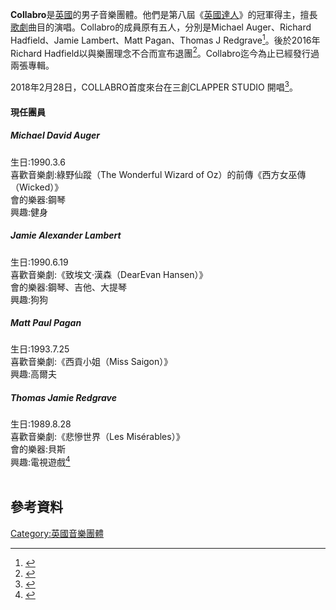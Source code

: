 {{Infobox musical artist
| name            = Collabro
| image           = [[File:Collabro.jpg|300px]]
| caption         = 
| background      = group_or_band
| origin          = 英國
| genre           = [[音樂劇|音樂劇]]
| years_active    = 2014–現在
| label           = [[Syco_Music|Syco Music]]
| current_members = [[#Michael_Auger|Michael Auger]]<br/>[[#Jamie_Lambert|Jamie Lambert]]<br/>[[#Matt_Pagan|Matt Pagan]]<br/>[[#Thomas_J_Redgrave|Thomas J Redgrave]]
}}

'''Collabro'''是[[英國|英國]]的男子音樂團體。他們是第八屆《[[英國達人|英國達人]]》的冠軍得主，擅長[[歌劇|歌劇]]曲目的演唱。Collabro的成員原有五人，分別是Michael Auger、Richard Hadfield、Jamie Lambert、Matt Pagan、Thomas J Redgrave<ref>{{cite news|url=http://www.mirror.co.uk/tv/tv-news/who-collabro-find-out-everything-3408034|title=Who are Collabro? Find out everything you need to know about the Britain's Got Talent band|last=Dickinson|first=Natalie|date=13 April 2014|work=[[Daily_Mirror|Daily Mirror]]|publisher=[[Trinity_Mirror|Trinity Mirror]]|accessdate=12 May 2014|archive-date=2016-05-07|archive-url=https://web.archive.org/web/20160507164018/http://www.mirror.co.uk/tv/tv-news/who-collabro-find-out-everything-3408034|dead-url=no}}</ref>。後於2016年Richard Hadfield以與樂團理念不合而宣布退團<ref>{{cite news|url=https://www.thesun.co.uk/tvandshowbiz/1238649/richard-hadfield-opens-up-about-devastating-collabro-feud-as-he-shows-off-dramatic-makeover-and-bounces-back-with-catchy-new-single/|title=STAR CONFIRMS FALL-OUT Richard Hadfield opens up about devastating Collabro feud as he shows off dramatic makeover and bounces back with catchy new single|accessdate=2017-10-18|archive-date=2017-10-18|archive-url=https://web.archive.org/web/20171018191552/https://www.thesun.co.uk/tvandshowbiz/1238649/richard-hadfield-opens-up-about-devastating-collabro-feud-as-he-shows-off-dramatic-makeover-and-bounces-back-with-catchy-new-single/|dead-url=no}}</ref>。Collabro迄今為止已經發行過兩張專輯。

2018年2月28日，COLLABRO首度來台在三創CLAPPER STUDIO 開唱<ref>{{Cite web |url=https://memeon-music.com/2018/03/02/collabro-livereport/ |title=「英國達人秀」冠軍COLLABRO首度來台開唱 中文出糗反見團員真性情 |accessdate=2018-04-01 |archive-date=2018-04-02 |archive-url=https://web.archive.org/web/20180402003051/https://memeon-music.com/2018/03/02/collabro-livereport/ |dead-url=no }}</ref>。


==== 現任團員 ====

===== Michael David Auger =====
生日:1990.3.6<br>
喜歡音樂劇:綠野仙蹤（The Wonderful Wizard of Oz）的前傳《西方女巫傳（Wicked）》<br>
會的樂器:鋼琴<br>
興趣:健身<br>

===== Jamie Alexander Lambert =====
生日:1990.6.19<br>
喜歡音樂劇:《致埃文·漢森（DearEvan Hansen）》<br>
會的樂器:鋼琴、吉他、大提琴<br>
興趣:狗狗<br>

===== Matt Paul Pagan =====
生日:1993.7.25<br>
喜歡音樂劇:《西貢小姐（Miss Saigon）》<br>
興趣:高爾夫<br>

===== Thomas Jamie Redgrave =====
生日:1989.8.28<br>
喜歡音樂劇:《悲慘世界（Les Misérables）》<br>
會的樂器:貝斯<br>
興趣:電視遊戲<ref>{{Cite web |url=https://memeon-music.com/2018/02/22/collabro-interview/ |title=英國最強美聲男團COLLABRO 開工拜拜撈金魚 互相吐槽凸顯好感情 |accessdate=2018-04-01 |archive-date=2018-04-02 |archive-url=https://web.archive.org/web/20180402003106/https://memeon-music.com/2018/02/22/collabro-interview/ |dead-url=no }}</ref><br><br>

==參考資料==
{{reflist}}
[[Category:英國音樂團體|Category:英國音樂團體]]